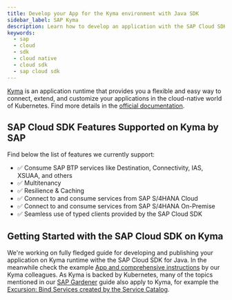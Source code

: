 ```yaml
---
title: Develop your App for the Kyma environment with Java SDK
sidebar_label: SAP Kyma
description: Learn how to develop an application with the SAP Cloud SDK for Java in the Kyma environment
keywords:
  - sap
  - cloud
  - sdk
  - cloud native
  - cloud sdk
  - sap cloud sdk
---
```


[Kyma](https://kyma-project.io/) is an application runtime that provides you a flexible and easy way to connect, extend, and customize your applications in the cloud-native world of Kubernetes.
Find more details in the [official documentation](https://kyma-project.io/docs/kyma/latest/01-overview/).

## SAP Cloud SDK Features Supported on Kyma by SAP

Find below the list of features we currently support:

- ✅ Consume SAP BTP services like Destination, Connectivity, IAS, XSUAA, and others
- ✅ Multitenancy
- ✅ Resilience & Caching
- ✅ Connect to and consume services from SAP S/4HANA Cloud
- ✅ Connect to and consume services from SAP S/4HANA On-Premise
- ✅ Seamless use of typed clients provided by the SAP Cloud SDK

## Getting Started with the SAP Cloud SDK on Kyma

We're working on fully fledged guide for developing and publishing your application on Kyma runtime withe the SAP Cloud SDK for Java.
In the meanwhile check the example [App and comprehensive instructions](https://github.com/SAP-samples/kyma-runtime-extension-samples/tree/main/sample-cloudsdk-java) by our Kyma colleagues.
As Kyma is backed by Kubernetes, many of the topics mentioned in our [SAP Gardener](https://sap.github.io/cloud-sdk/docs/java/environments/sap-btp-kubernetes-environment-with-sap-gardener) guide also apply to Kyma, for example the [Excursion: Bind Services created by the Service Catalog](https://sap.github.io/cloud-sdk/docs/java/environments/sap-btp-kubernetes-environment-with-sap-gardener#excursion-bind-services-created-by-the-service-catalog).
